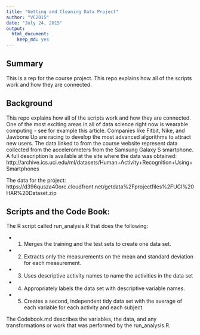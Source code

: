 ```yaml
---
title: "Getting and Cleaning Data Project"
author: "VC2015"
date: "July 24, 2015"
output:
  html_document:
    keep_md: yes
---
```


## Summary

This is a rep for the course project. This repo explains how all of the scripts work and how they are connected. 

## Background 

This repo explains how all of the scripts work and how they are connected. One of the most exciting areas in all of data science right now is wearable computing - see for example this article.  Companies like Fitbit, Nike, and Jawbone Up are racing to develop the most advanced algorithms to attract new users. The data linked to from the course website represent data collected from the accelerometers from the Samsung Galaxy S smartphone. A full description is available at the site where the data was obtained:
http://archive.ics.uci.edu/ml/datasets/Human+Activity+Recognition+Using+Smartphones

The data for the project:
https://d396qusza40orc.cloudfront.net/getdata%2Fprojectfiles%2FUCI%20HAR%20Dataset.zip

##  Scripts and the Code Book:

The R script called run_analysis.R that does the following:

- 1) Merges the training and the test sets to create one data set.
- 2) Extracts only the measurements on the mean and standard deviation for each measurement. 
- 3) Uses descriptive activity names to name the activities in the data set
- 4) Appropriately labels the data set with descriptive variable names. 
- 5) Creates a second, independent tidy data set with the average of each variable for each activity and each subject. 


The Codebook.md describes the variables, the data, and any transformations or work that was performed 
by the run_analysis.R.




 